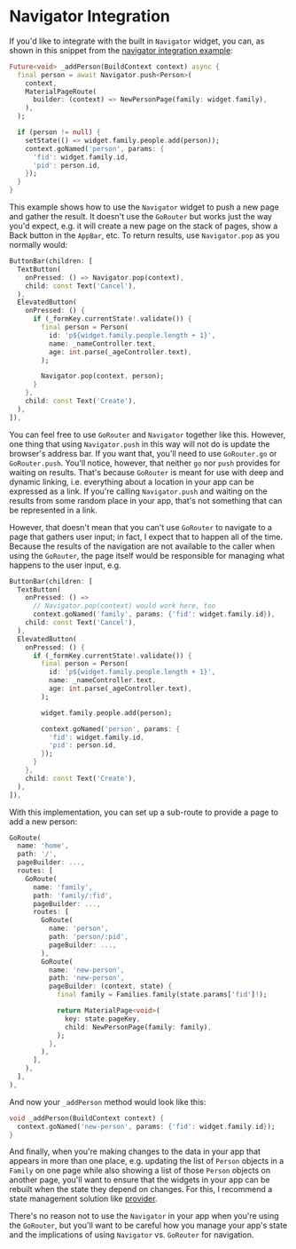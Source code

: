 # Navigator Integration

If you'd like to integrate with the built in `Navigator` widget, you can, as
shown in this snippet from the [navigator integration
example](https://github.com/csells/go_router/blob/master/example/lib/navigator_integration.dart):

```dart
Future<void> _addPerson(BuildContext context) async {
  final person = await Navigator.push<Person>(
    context,
    MaterialPageRoute(
      builder: (context) => NewPersonPage(family: widget.family),
    ),
  );

  if (person != null) {
    setState(() => widget.family.people.add(person));
    context.goNamed('person', params: {
      'fid': widget.family.id,
      'pid': person.id,
    });
  }
}
```

This example shows how to use the `Navigator` widget to push a new page and
gather the result. It doesn't use the `GoRouter` but works just the way you'd
expect, e.g. it will create a new page on the stack of pages, show a Back button
in the `AppBar`, etc. To return results, use `Navigator.pop` as you normally
would:

```dart
ButtonBar(children: [
  TextButton(
    onPressed: () => Navigator.pop(context),
    child: const Text('Cancel'),
  ),
  ElevatedButton(
    onPressed: () {
      if (_formKey.currentState!.validate()) {
        final person = Person(
          id: 'p${widget.family.people.length + 1}',
          name: _nameController.text,
          age: int.parse(_ageController.text),
        );

        Navigator.pop(context, person);
      }
    },
    child: const Text('Create'),
  ),
]),
```

You can feel free to use `GoRouter` and `Navigator` together like this. However,
one thing that using `Navigator.push` in this way will not do is update the
browser's address bar. If you want that, you'll need to use `GoRouter.go` or
`GoRouter.push`. You'll notice, however, that neither `go` nor `push` provides
for waiting on results. That's because `GoRouter` is meant for use with deep and
dynamic linking, i.e. everything about a location in your app can be expressed
as a link. If you're calling `Navigator.push` and waiting on the results from
some random place in your app, that's not something that can be represented in a
link.

However, that doesn't mean that you can't use `GoRouter` to navigate to a page
that gathers user input; in fact, I expect that to happen all of the time.
Because the results of the navigation are not available to the caller when using
the `GoRouter`, the page itself would be responsible for managing what happens
to the user input, e.g.

```dart
ButtonBar(children: [
  TextButton(
    onPressed: () =>
      // Navigator.pop(context) would work here, too
      context.goNamed('family', params: {'fid': widget.family.id}),
    child: const Text('Cancel'),
  ),
  ElevatedButton(
    onPressed: () {
      if (_formKey.currentState!.validate()) {
        final person = Person(
          id: 'p${widget.family.people.length + 1}',
          name: _nameController.text,
          age: int.parse(_ageController.text),
        );

        widget.family.people.add(person);

        context.goNamed('person', params: {
          'fid': widget.family.id,
          'pid': person.id,
        });
      }
    },
    child: const Text('Create'),
  ),
]),
```

With this implementation, you can set up a sub-route to provide a page to add a
new person:

```dart
GoRoute(
  name: 'home',
  path: '/',
  pageBuilder: ...,
  routes: [
    GoRoute(
      name: 'family',
      path: 'family/:fid',
      pageBuilder: ...,
      routes: [
        GoRoute(
          name: 'person',
          path: 'person/:pid',
          pageBuilder: ...,
        ),
        GoRoute(
          name: 'new-person',
          path: 'new-person',
          pageBuilder: (context, state) {
            final family = Families.family(state.params['fid']!);

            return MaterialPage<void>(
              key: state.pageKey,
              child: NewPersonPage(family: family),
            );
          },
        ),
      ],
    ),
  ],
),
```

And now your `_addPerson` method would look like this:

```dart
void _addPerson(BuildContext context) {
  context.goNamed('new-person', params: {'fid': widget.family.id});
}
```

And finally, when you're making changes to the data in your app that appears in
more than one place, e.g. updating the list of `Person` objects in a `Family` on
one page while also showing a list of those `Person` objects on another page,
you'll want to ensure that the widgets in your app can be rebuilt when the state
they depend on changes. For this, I recommend a state management solution like
[provider](https://pub.dev/packages/provider).

There's no reason not to use the `Navigator` in your app when you're using the
`GoRouter`, but you'll want to be careful how you manage your app's state and
the implications of using `Navigator` vs. `GoRouter` for navigation.
